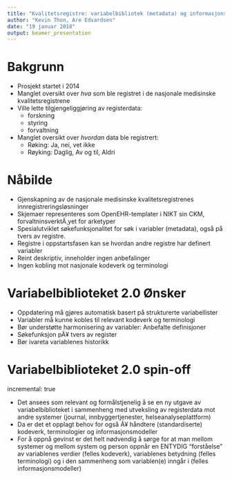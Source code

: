 ```yaml
---
title: "Kvalitetsregistre: variabelbibliotek (metadata) og informasjonsutveksling"
author: "Kevin Thon, Are Edvardsen"
date: "19 januar 2018"
output: beamer_presentation
---
```



Bakgrunn
========================================================
* Prosjekt startet i 2014
* Manglet oversikt over *hva* som ble registret i de nasjonale medisinske kvalitetsregistrene
* Ville lette tilgjengeliggjøring av registerdata: 
    + forskning 
    + styring 
    + forvaltning
  
* Manglet oversikt over *hvordan* data ble registrert:
    + Røking: Ja, nei, vet ikke
    + Røyking: Daglig, Av og til, Aldri
  


Nåbilde
========================================================
- Gjenskapning av de nasjonale medisinske kvalitetsregistrenes innregistreringsløsninger
- Skjemaer representeres som OpenEHR-templater i NIKT sin CKM, forvaltninsverktÃ¸yet for arketyper
- Spesialutviklet søkefunksjonalitet for søk i variabler (metadata), også på tvers av registre.
- Registre i oppstartsfasen kan se hvordan andre registre har definert variabler
- Reint deskriptiv, inneholder ingen anbefalinger
- Ingen kobling mot nasjonale kodeverk og terminologi


Variabelbiblioteket 2.0 Ønsker
========================================================
- Oppdatering må gjøres automatisk basert på strukturerte variabellister
- Variabler må kunne kobles til relevant kodeverk og terminologi
- Bør understøtte harmonisering av variabler: Anbefalte definisjoner
- Søkefunksjon pÃ¥ tvers av register
- Bør ivareta variablenes historikk

Variabelbiblioteket 2.0 spin-off
========================================================
incremental: true

- Det ansees som relevant og formålstjenelig å se en ny utgave av
variabelbiblioteket i sammenheng med utveksling av registerdata mot andre
systemer (journal, innbyggertjenester, helseanalyseplattform)
- Da er det et opplagt behov for også Ã¥ håndtere (standardiserte) kodeverk,
terminologier og informasjonsmodeller
- For å oppnå gevinst er det helt nødvendig å sørge for at man mellom systemer
og mellom system og person oppnår en ENTYDIG "forståelse" av variablenes verdier (felles kodeverk), variablenes betydning (felles terminologi) og i den sammenheng som variablen(e) inngår i (felles informasjonsmodeller)
